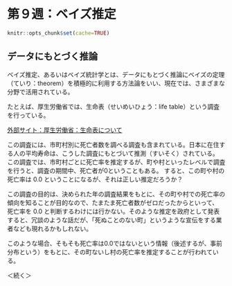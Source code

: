# 第９週：ベイズ推定{#byayes}


```r
knitr::opts_chunk$set(cache=TRUE)
```


## データにもとづく推論{#inference_from_data}
ベイズ推定、あるいはベイズ統計学とは、データにもとづく推論にベイズの定理（ていり：theorem）を積極的に利用する方法論をいい、現在では、さまざまな分野で活用されている。

たとえば、厚生労働省では、生命表（せいめいひょう：life table）という調査を行っている。


[外部サイト：厚生労働省：生命表について](https://www.mhlw.go.jp/toukei/saikin/hw/seimei/list54-57-01.html){target=_blank}

この調査には、市町村別に死亡者数を調べる調査も含まれている。日本に在住する人の平均寿命は、こうした調査にもとづいて推測（すいそく）されている。
この調査では、市町村ごとに死亡率を推定するが、町や村といったレベルで調査を行うと、調査の期間中、死亡者が0ということもある。
すると、この町や村の死亡率は 0.0 ということになるが、それは正しい推定だろうか？

この調査の目的は、決められた年の調査結果をもとに、その町や村での死亡率の傾向を知ることが目的なので、たまたま死亡者数がゼロだったからといって、
死亡率を 0.0 と判断するわけには行かない。そのような推定を政府として発表すると、冗談のような話だが、「死ぬことのない町」というような宣伝をする業者なども現れるかもしれない。

このような場合、そもそも死亡率は0.0ではないという情報（後述するが、事前分布という）をもとに、その町ないし村の死亡率を推定することが行われている。

＜続く＞
